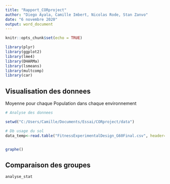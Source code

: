 ```yaml
---
title: "Rapport_CORproject"
author: "Diego Ayala, Camille Imbert, Nicolas Rode, Stan Zanvo"
date: "6 novembre 2020"
output: word_document
---
```


```r
knitr::opts_chunk$set(echo = TRUE)
```

```r
library(plyr)
library(ggplot2)
library(lme4)
library(DHARMa)
library(lsmeans)
library(multcomp)
library(car)
```
## Visualisation des donnees

Moyenne pour chaque Population dans chaque environnement

```r

# Analyse des donnees

setwd("C:/Users/Camille/Documents/Essai/CORproject/data")

# Db usage du sol
data_temp<-read.table("FitnessExperimentalDesign_G60Final.csv", header=TRUE, sep=";", na.strings="NA")


graphe()

```

## Comparaison des groupes



```r
analyse_stat
```

